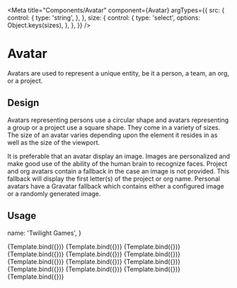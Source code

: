 <!-- Avatar.stories.mdx -->


<Meta
  title="Components/Avatar"
  component={Avatar}
  argTypes={{
    src: {
      control: {
        type: 'string',
      },
    },
    size: {
      control: {
        type: 'select',
        options: Object.keys(sizes),
      },
    },
  }}
/>

# Avatar

Avatars are used to represent a unique entity, be it a person, a team, an org, or a project.

## Design

Avatars representing persons use a circular shape and avatars representing a group or a project use a square shape. They come in a variety of sizes. The size of an avatar varies depending upon the element it resides in as well as the size of the viewport.

It is preferable that an avatar display an image. Images are personalized and make good use of the ability of the human brain to recognize faces. Project and org avatars contain a fallback in the case an image is not provided. This fallback will display the first letter(s) of the project or org name. Personal avatars have a Gravatar fallback which contains either a configured image or a randomly generated image.

## Usage

<ArgsTable of={Avatar} />


  name: 'Twilight Games',
}

<Canvas>
  <Story name="Default" args={{ ...DefaultArgs, size: 'base' }}>
    {Template.bind({})}
  </Story>
</Canvas>

<Canvas>
  <Story name="xs" args={{ ...DefaultArgs, size: 'xs' }}>
    {Template.bind({})}
  </Story>
  <Story name="sm" args={{ ...DefaultArgs, size: 'sm' }}>
    {Template.bind({})}
  </Story>
  <Story name="base" args={{ ...DefaultArgs, size: 'base' }}>
    {Template.bind({})}
  </Story>
  <Story name="lg" args={{ ...DefaultArgs, size: 'lg' }}>
    {Template.bind({})}
  </Story>
  <Story name="xl" args={{ ...DefaultArgs, size: 'xl' }}>
    {Template.bind({})}
  </Story>
  <Story name="2xl" args={{ ...DefaultArgs, size: '2xl' }}>
    {Template.bind({})}
  </Story>
</Canvas>

<Canvas>
  <Story
    name="Image xs"
    args={{
      ...DefaultArgs,
      src: 'https://placekitten.com/500/500',
      size: 'xs',
    }}
  >
    {Template.bind({})}
  </Story>
  <Story
    name="Image sm"
    args={{
      ...DefaultArgs,
      src: 'https://placekitten.com/500/500',
      size: 'sm',
    }}
  >
    {Template.bind({})}
  </Story>
  <Story
    name="Image base"
    args={{
      ...DefaultArgs,
      src: 'https://placekitten.com/500/500',
      size: 'base',
    }}
  >
    {Template.bind({})}
  </Story>
  <Story
    name="Image lg"
    args={{
      ...DefaultArgs,
      src: 'https://placekitten.com/500/500',
      size: 'lg',
    }}
  >
    {Template.bind({})}
  </Story>
  <Story
    name="Image xl"
    args={{
      ...DefaultArgs,
      src: 'https://placekitten.com/500/500',
      size: 'xl',
    }}
  >
    {Template.bind({})}
  </Story>
  <Story
    name="Image 2xl"
    args={{
      ...DefaultArgs,
      src: 'https://placekitten.com/500/500',
      size: '2xl',
    }}
  >
    {Template.bind({})}
  </Story>
</Canvas>
